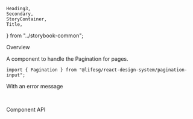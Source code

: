     Heading3,
    Secondary,
    StoryContainer,
    Title,
} from "../storybook-common";

<Meta title="Modules/Pagination" component={Pagination} />

<Title>Pagination</Title>

<Secondary>Overview</Secondary>

A component to handle the Pagination for pages.

```tsx
import { Pagination } from "@lifesg/react-design-system/pagination-input";
```

<Canvas>
    <Story name="Pagination">
        <StoryContainer>
            <Pagination />
        </StoryContainer>
    </Story>
</Canvas>

<Heading3>With an error message</Heading3>

<Preview>
    <Story name="with error message">
        <StoryContainer>
            <Pagination />
        </StoryContainer>
    </Story>
</Preview>

<br />

<Secondary>Component API</Secondary>

<PropsTable />
